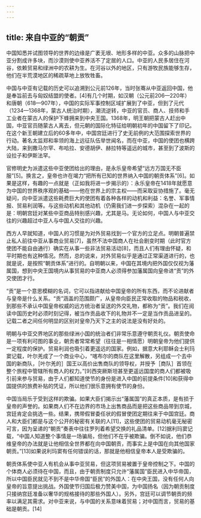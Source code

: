 ```yaml
---
---
---
```

title: 来自中亚的“朝贡”
---



中国知悉并试图领导的世界的边缘是广袤无垠、地形多样的中亚。众多的山脉把中亚分割成许多块，而沙漠则使中亚养活不了定居的人口。中亚的人民多居住在河谷，依赖贸易和绿洲中的农耕为生。在河谷以外的地区，只有游牧民族能够生存，他们在半荒漠地区的稀疏草地上放牧牲畜。

中国与中亚有记载的历史可以追溯到公元前126年，当时张骞从中亚返回中国，他是奉旨前去与匈奴结盟的使者。[4]有几个时期，如汉朝（公元前206—220年）和唐朝（618—907年），中国的实际军事控制区域扩展到了中亚，但到了元代（1234—1368年，蒙古人统治时期），潮流逆转，中亚的官员、商人、技师和手工业者在蒙古人的保护下蜂拥来到中央王国。1368年，明王朝把蒙古人赶出中国，中亚官员随蒙古人离去，但元朝的国际化特征给明朝初年的中国留下了印记。在这个新王朝建立后的60多年中，中国宫廷进行了史无前例的大范围探索世界的行动。著名太监郑和率领的海上远征队伍举世闻名，而在中亚，中国的使团也横跨大陆，来到撒马尔罕、布哈拉、安德胡伊、赫拉特等遥远的城市，甚至到了波斯的设拉子和伊斯法罕。

官修明史为派遣这些中亚使团给出的理由，是永乐皇帝希望“远方万国无不臣服”[5]。换言之，皇帝也许在竭力“把所有已知的世界纳入中国的朝贡体系”[6]。如果是这样，有趣的一点就是（正如我将进一步揭示的）：永乐皇帝在1418年就愿意为中国的世界秩序观的基础——他在世界上的宗主权——而采取妥协措施了。毫无疑问，向中亚派遣这些耗费巨大的使团有着各种各样的动机和利益：名誉、军事情报、贸易利润等。与这些动机和其他动机（仍需我们进一步探索）混杂在一起的是：明朝宫廷对某些中亚商品特别感兴趣，尤其是马。无论如何，中国人与中亚交往的兴趣超过中亚人与中国人交往的兴趣。

西方人早就知道，中国人的习惯是为对外贸易找到一个官方的立足点。明朝普遍禁止私人前往中亚从事商业贸易[7]，虽然不法中国商人在社会剧变时期（此时官方使团不能自由通行）确实在从事一些非法贸易活动[8]，而且人们有理由怀疑，和平时期也有这种情况。然而，总的说来，对外贸易似乎是通过正常渠道进行的，也就是说，是按照“朝贡体系”进行的。自明朝以来，中国在其境内把外国仅仅视为藩属国，想到中央王国境内从事贸易的中亚商人必须得参加藩属国向皇帝进“贡”的外交使团才行。

“贡”是一个意思模糊的名词，它可以指进献给中国皇帝的所有东西，而不论进献者与皇帝是什么关系。“贡”涵盖的范围颇广，从皇帝向臣民正常收取的物品和税收，到那些不承认中国皇帝权威的远方统治者呈送的外交礼物，都称为“贡”。我们在阅读中国历史时必须时刻记得，被当作贡品收下的礼物并不一定是当作贡品进呈的。记载二者之间任何明显的区别对皇帝乃天下之主的说法是没有好处的。

明朝与中亚交界地区的那些绿洲小国的统治者们非常乐意遵守朝贡礼仪。朝贡使命是一项有利可图的事业，朝贡者常常希望（往往是一相情愿）明朝皇帝为他们提供一定程度的保护。贸易利润也吸引着更遥远的国家。例如，据意大利耶稣会士利玛窦记载，叶尔羌成了一个商业中心，“喀布尔的商队在这里解散，另组成一个去中国的新商队，［叶尔羌的］国王以高价出售商队的领导权，并授予［商队］首领在整个旅程中管辖所有商人的权力。”[9]西突厥斯坦甚至更遥远国度的商人们都被吸引前来参与贸易，由于人们都知道使节的身份是进入中国的前提条件[10]和获得中国提供的旅费补贴的凭证，所以他们很乐意拥有使节的身份。

中国当局乐于受到这样的欺骗。如果大臣们揭示出“藩属国”的真正本质，是有损于皇帝的声誉的。如果商人们不在边界的市场上出售商品而是把这些商品带到京城，宫廷肯定会挑选一些。结果，携带假冒委任状的假冒使团定期往来于中国宫廷。商人和大臣们都是与这个公开的秘密有关联的人[11]，这些使团的贸易动机毫无秘密可言，因为呈递的“朝贡”奏表中往往罗列着希望交换的礼品清单。[12]据利玛窦记载，“中国人知道整个事情是一场骗局，但他们不在乎被欺骗。倒不如说，他们恭维皇帝的办法就是让他相信全世界都在向中国朝贡，而事实上是中国在向其他国家朝贡。”[13]如果说利玛窦有任何错误的话，那就是他相信皇帝本人是受欺骗的。

朝贡体系使中亚人有机会从事中亚贸易，但这项贸易被置于皇帝控制之下。中国的个体商人必须待在中国，而且，由于朝贡制度只允许“藩属国”臣民进入中华帝国，所以中国臣民就见不到不是中华帝国“臣民”的外国人：在中央王国，没有任何人向皇帝的旨意提出挑战。外国使节归国后极力赞美中国，为中国扬名（因为朝贡制度只接纳宫廷准备以奢华的规格接待的那些外国人）。另外，宫廷可以调节朝贡的频率以满足其需求。对中亚来说，与中国的关系意味着贸易；对中国而言，贸易的基础是朝贡。[14]